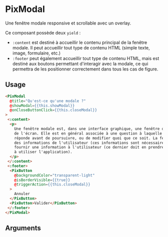 

<Meta title="Basics/Modal" component="PixModal" argTypes={stories.argTypes} />

# PixModal

Une fenêtre modale responsive et scrollable avec un overlay.

Ce composant possède deux `yield` :

- `:content` est destiné à accueillir le contenu principal de la fenêtre modale. Il peut accueillir tout type de
  contenu HTML (simple texte, image, formulaire, etc.)
- `:footer` peut également accueillir tout type de contenu HTML, mais est destiné aux boutons permettant d'interagir
  avec la modale, ce qui permettra de les positionner correctement dans tous les cas de figure.

<Canvas>
  <Story name="Default" story={stories.Default} height={500} />
</Canvas>

## Usage

```html
<PixModal
  @title="Qu'est-ce qu'une modale ?"
  @showModal={{this.showModal}}
  @onCloseButtonClick={{this.closeModal}}
>
 <:content>
  <p>
    Une fenêtre modale est, dans une interface graphique, une fenêtre qui prend le contrôle total du clavier et
    de l'écran. Elle est en général associée à une question à laquelle il est impératif que l'utilisateur
    réponde avant de poursuivre, ou de modifier quoi que ce soit. La fenêtre modale a pour propos : d'obtenir
    des informations de l'utilisateur (ces informations sont nécessaires pour réaliser une opération) ; de
    fournir une information à l'utilisateur (ce dernier doit en prendre connaissance avant de pouvoir continuer
    à utiliser l'application).
  </p>
 </:content>
 <:footer>
  <PixButton
    @backgroundColor="transparent-light"
    @isBorderVisible={{true}}
    @triggerAction={{this.closeModal}}
  >
    Annuler
  </PixButton>
  <PixButton>Valider</PixButton>
 </:footer>
</PixModal>
```

## Arguments

<ArgsTable story="Default" />
